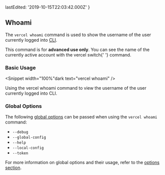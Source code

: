 
  lastEdited: '2019-10-15T22:03:42.000Z'
}

## Whoami

The `vercel whoami` command is used to show the username of the user currently logged into [<ProductShortName /> CLI](/download).

<Note type="warning">
  This command is for <b>advanced use only</b>. You can see the name of the
  currently active account with the <InlineCode>vercel switch</InlineCode>{' '}
  command.
</Note>

### Basic Usage

<Snippet width="100%"dark text="vercel whoami" />
<Caption>Using the <InlineCode>vercel whoami</InlineCode> command to view the username of the user currently logged into <ProductShortName /> CLI.</Caption>

### Global Options

The following [global options](#options) can be passed when using the `vercel whoami` command:

- `--debug`
- `--global-config`
- `--help`
- `--local-config`
- `--token`

For more information on global options and their usage, refer to the [options section](#options).
